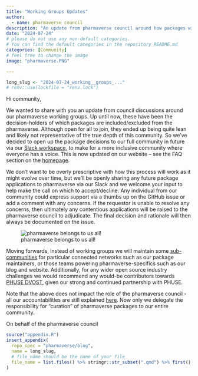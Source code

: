 ```yaml
---
title: "Working Groups Updates"
author:
  - name: pharmaverse council
description: "An update from pharmaverse council around how packages will get included in pharmaverse in future."
date: "2024-07-24"
# please do not use any non-default categories.
# You can find the default categories in the repository README.md
categories: [Community]
# feel free to change the image
image: "pharmaverse.PNG"

---
```


<!--------------- typical setup ----------------->

```r
long_slug <- "2024-07-24_working__groups_..."
# renv::use(lockfile = "renv.lock")
```

<!--------------- post begins here ----------------->

Hi community,

We wanted to share with you an update from council discussions around our
pharmaverse working groups. Up until now, these have been the decision-holders of
which packages are included/excluded from the pharmaverse. Although open for
all to join, they ended up being quite lean and likely not representative of the
true depth of this community. So we've decided to open up the package decisions
to our full community in future via our [Slack workspace](https://pharmaverse.slack.com/),
to make for a more inclusive community where everyone has a voice. This is now
updated on our website – see the FAQ section on the [homepage](https://pharmaverse.org/).

We don't want to be overly prescriptive with how this process will work as it
might evolve over time, but we'll be openly sharing any future package
applications to pharmaverse via our Slack and we welcome your input to help make
the call on which to accept/decline. Any individual from our community could
express support via a thumbs up on the GitHub issue or add a comment with any
concerns. If the requestor is unable to resolve any concerns, then ultimately
any contentious applications will be raised to the pharmaverse council to
adjudicate. The final decision and rationale will then always be documented on
the issue.

![pharmaverse belongs to us all!](hands.PNG){fig-align="center"}

Moving forwards, instead of working groups we will maintain some
[sub-communities](https://pharmaverse.org/contribute/wg/)
for particular connected networks such as our package maintainers, or those
teams powering pharmaverse-specifics such as our blog and website.
Additionally, for any wider open source industry challenges we would recommend
any would-be contributors towards
[PHUSE DVOST](https://advance.hub.phuse.global/wiki/spaces/WEL/pages/26804419/Data+Visualisation+Open+Source+Technology),
given our strong and continued partnership with PHUSE.

Note that the above does not impact the role of the pharmaverse council - all
our accountabilities are still explained [here](https://pharmaverse.org/contribute/council/).
Now only we delegate the responsibility for "curation" of pharmaverse packages
to our entire community.

On behalf of the pharmaverse council


<!--------------- appendices go here ----------------->

```r
source("appendix.R")
insert_appendix(
  repo_spec = "pharmaverse/blog",
  name = long_slug,
  # file_name should be the name of your file
  file_name = list.files() %>% stringr::str_subset(".qmd") %>% first()
)
```
